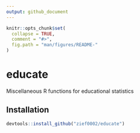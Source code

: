 ```yaml
---
output: github_document
---
```



<!-- README.md is generated from README.Rmd. Please edit that file -->

```r
knitr::opts_chunk$set(
  collapse = TRUE,
  comment = "#>",
  fig.path = "man/figures/README-"
)
```

# educate

Miscellaneous R functions for educational statistics


## Installation

```r
devtools::install_github("zief0002/educate")
```


